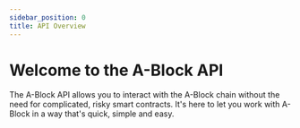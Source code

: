 ```yaml
---
sidebar_position: 0
title: API Overview
---
```



# Welcome to the A-Block API

The A-Block API allows you to interact with the A-Block chain without the need for complicated, risky smart contracts. It's here to let you work with A-Block in a way that's quick, simple and easy.

<DocCardList items={useCurrentSidebarCategory().items}/>